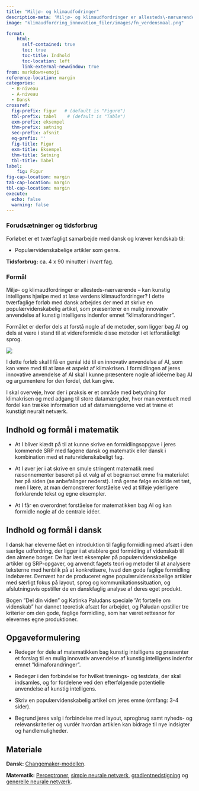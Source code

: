 ```yaml
---
title: "Miljø- og klimaudfodringer"
description-meta: 'Miljø- og klimaudfordringer er allesteds\-nærværende -- kan kunstig intelligens hjælpe med at løse verdens klimaudfordringer? I dette tværfaglige forløb med dansk arbejdes der med at skrive en populærvidenskabelig artikel, som præsenterer en mulig innovativ anvendelse af kunstig intelligens indenfor emnet ”klimaforandringer”.'
image: "klimaudfordring_innovation_filer/images/fn_verdensmaal.png"

format:
    html: 
      self-contained: true
      toc: true
      toc-title: Indhold
      toc-location: left
      link-external-newwindow: true
from: markdown+emoji
reference-location: margin
categories:
  - B-niveau
  - A-niveau
  - Dansk
crossref:
  fig-prefix: figur   # (default is "Figure")
  tbl-prefix: tabel    # (default is "Table")
  exm-prefix: eksempel
  thm-prefix: sætning
  sec-prefix: afsnit
  eq-prefix: ''
  fig-title: Figur
  exm-title: Eksempel
  thm-title: Sætning
  tbl-title: Tabel
label:
    fig: Figur
fig-cap-location: margin
tab-cap-location: margin
tbl-cap-location: margin
execute:
  echo: false
  warning: false
---
```


::: {.callout collapse="true" appearance="minimal"}
### Forudsætninger og tidsforbrug
Forløbet er et tværfagligt samarbejde med dansk og kræver kendskab til:

+ Populærvidenskabelige artikler som genre.

**Tidsforbrug:** ca. 4 x 90 minutter i *hvert* fag.

:::

::: {.purpose}

### Formål

Miljø- og klimaudfordringer er allesteds\-nærværende -- kan kunstig intelligens hjælpe med at løse verdens klimaudfordringer? I dette tværfaglige forløb med dansk arbejdes der med at skrive en populærvidenskabelig artikel, som præsenterer en mulig innovativ anvendelse af kunstig intelligens indenfor emnet ”klimaforandringer”.

Formålet er derfor dels at forstå nogle af de metoder, som ligger bag AI og dels at være i stand til at videreformidle disse metoder i et letforståeligt sprog.

:::

![](klimaudfordring_innovation_filer/images/fn_verdensmaal.png)

I dette forløb skal I få en genial idé til en innovativ anvendelse af AI, som kan være med til at løse et aspekt af klimakrisen. I formidlingen af jeres innovative anvendelse af AI skal I kunne præsentere nogle af idéerne bag AI og argumentere for den fordel, det kan give. 

I skal overveje, hvor der i praksis er et område med betydning for klimakrisen og med adgang til store datamængder, hvor man eventuelt med fordel kan trække information ud af datamængderne ved at træne et kunstigt neuralt netværk.


## Indhold og formål i matematik

- At I bliver klædt på til at kunne skrive en formidlingsopgave i jeres kommende SRP med fagene dansk og matematik eller dansk i kombination med et naturvidenskabeligt fag.

- At I øver jer i at skrive en smule stringent matematik med ræsonnementer baseret på et valg af et begrænset emne fra materialet her på siden (se anbefalinger nederst). I må gerne følge en kilde ret tæt, men I lære, at man demonstrerer forståelse ved at tilføje yderligere forklarende tekst og egne eksempler.

 - At I får en overordnet forståelse for matematikken bag AI og kan formidle nogle af 
de centrale idéer. 


## Indhold og formål i dansk

I dansk har eleverne fået en introduktion til faglig formidling med afsæt i den særlige udfordring, der ligger i at etablere god formidling af videnskab til den almene borger. De har læst eksempler på populærvidenskabelige artikler og SRP-opgaver, og anvendt fagets teori og metoder til at analysere teksterne med henblik på at konkretisere, hvad den gode faglige formidling indebærer. Dernæst har de produceret egne populærvidenskabelige artikler med særligt fokus på layout, sprog og kommunikationssituation, og afslutningsvis opstiller de en danskfaglig analyse af deres eget produkt.
 
Bogen ”Del din viden” og Katinka Paludans speciale ”At fortælle om videnskab” har dannet teoretisk afsæt for arbejdet, og Paludan opstiller tre kriterier om den gode, faglige formidling, som har været rettesnor for elevernes egne produktioner. 


## Opgaveformulering

+ Redegør for dele af matematikken bag kunstig intelligens og præsenter et forslag til en mulig innovativ anvendelse af kunstig intelligens indenfor emnet ”klimaforandringer”. 

+ Redegør i den forbindelse for hvilket trænings- og testdata, der skal indsamles, og for fordelene ved den efterfølgende potentielle anvendelse af kunstig intelligens. 

+ Skriv en populærvidenskabelig artikel om jeres emne (omfang: 3-4 sider).

+ Begrund jeres valg i forbindelse med layout, sprogbrug samt nyheds- og relevanskriterier og vurdér hvordan artiklen kan bidrage til nye indsigter og handlemuligheder. 


## Materiale

**Dansk:** [Changemaker-modellen](https://www.outdoortopia.org/the-changemaker-model).

**Matematik:** [Perceptroner](../materialer/perceptron/perceptron.qmd), [simple neurale netværk](../materialer/simple_neurale_net/simple_neurale_net.qmd), [gradientnedstigning](../materialer/retningsafledede/retningsafledede.qmd) og [generelle neurale netværk](../materialer/neurale_net/neurale_net.qmd).



